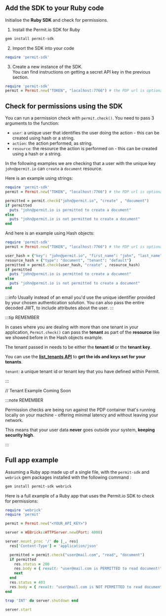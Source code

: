 ## Add the SDK to your Ruby code

Initialise the **Ruby SDK** and check for permissions.

1. Install the Permit.io SDK for Ruby

```bash
gem install permit-sdk
```

2. Import the SDK into your code

```ruby
require 'permit-sdk'
```

3. Create a new instance of the SDK. <br/>
   You can find instructions on getting a secret API key in the previous section.

```ruby
require 'permit-sdk'
permit = Permit.new("TOKEN", "localhost:7766") # the PDP url is optional
```

## Check for permissions using the SDK

You can run a permission check with `permit.check()`. You need to pass 3 arguments to the function:

- `user`: a unique user that identifies the user doing the action - this can be created using hash or a string.
- `action`: the action performed, as string.
- `resource`: the resource the action is performed on - this can be created using a hash or a string.

In the following examples we are checking that a user with the unique key `john@permit.io` can `create` a `document` resource.

Here is an example using strings:

```ruby
require 'permit-sdk'
permit = Permit.new("TOKEN", "localhost:7766") # the PDP url is optional

permitted = permit.check("john@permit.io", "create" , "document")
if permitted
  puts "john@permit.io is permitted to create a document"
else
  puts "john@permit.io is not permitted to create a document"
end
```

And here is an example using Hash objects:

```ruby
require 'permit-sdk'
permit = Permit.new("TOKEN", "localhost:7766") # the PDP url is optional

user_hash = {"key": "john@permit.io", "first_name": "john", "last_name": "doe", "email": "john@permit.io"}
resource_hash = {"type": "document", "tenant": "default"}
permitted = permit.check(user_hash, "create" , resource_hash)
if permitted
  puts "john@permit.io is permitted to create a document"
else
  puts "john@permit.io is not permitted to create a document"
end
```

:::info
Usually instead of an email you'd use the unique identifier provided by your chosen authentication solution.
You can also pass the entire decoded JWT, to include attributes about the user.
:::

:::tip REMEMBER

In cases where you are dealing with more than one tenant in your application, `Permit.check()` can pass the **tenant** as part of the **resource** like we showed before in the Hash objects example.

The tenant passed in needs to be either the **tenant id** or the **tenant key**.

You can use the **[list_tenants API](https://api.permit.io/v2/redoc#tag/Tenants/operation/list_tenants)** to **get the ids and keys set for your tenants**.

`tenant`: a unique tenant id or tenant key that you have defined within Permit.

:::

// Tenant Example Coming Soon

:::note REMEMBER

Permission checks are being run against the PDP container that's running locally on your machine - offering
minimal latency and without leaving your network.

This means that your user data **never** goes outside your system, **keeping security high**.

:::

## Full app example

Assuming a Ruby app made up of a single file, with the `permit-sdk` and `webrick` gem packages installed with the following command :

```bash
gem install permit-sdk webrick
```

Here is a full example of a Ruby app that uses the Permit.io SDK to check for permissions:

```ruby
require 'webrick'
require 'permit'

permit = Permit.new("<YOUR_API_KEY>")

server = WEBrick::HTTPServer.new(Port: 4000)

server.mount_proc '/' do |_, res|
  res['Content-Type'] = 'application/json'

  permitted = permit.check("user@mail.com", "read", "document")
  if permitted
    res.status = 200
    res.body = { result: "user@mail.com is PERMITTED to read document!" }.to_json
    next
  end
  res.status = 403
  res.body = { result: "user@mail.com is NOT PERMITTED to read document" }.to_json
end

trap 'INT' do server.shutdown end

server.start
```
